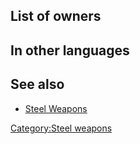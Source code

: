 {{Weapon Infobox
|tagid=SID_鋼の斧
|weaponType=Axe
|might=8
|range=1
|cost=100
|statModifiers=0,8,0,0,0
|next=Silver Axe
|promotionRarity=4
|promotionTier=1
|required=Iron Axe
|properties=random_all
}}
==List of owners==
{{Skill Hero List}}
{{NoInheritHeroes}}
==In other languages==
{{OtherLanguages
|japanese=鋼の斧
|german=Stahlaxt
|spanishEU=Hacha acero
|spanishLA=Hacha acero
|french=Hache acier
|italian=Ascia acciaio
|chineseTW=鋼斧
|portuguese=Machado aço
}}
==See also==
* [[Steel Weapons]]
{{Weapons Navbox}}
[[Category:Steel weapons]]